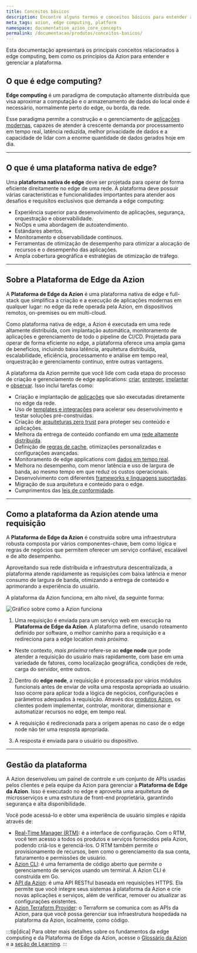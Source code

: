 ```yaml
---
title: Conceitos básicos
description: Encontre alguns termos e conceitos básicos para entender a Azion.
meta_tags: azion, edge computing, platform
namespace: documentation_azion_core_concepts
permalink: /documentacao/produtos/conceitos-basicos/
---
```


Esta documentação apresentará os principais conceitos relacionados à edge computing, bem como os princípios da Azion para entender e gerenciar a plataforma.

## O que é edge computing?

**Edge computing** é um paradigma de computação altamente distribuída que visa aproximar a computação e o armazenamento de dados do local onde é necessário, normalmente perto do edge, ou borda, da rede.

Esse paradigma permite a construção e o gerenciamento de [aplicações modernas](/pt-br/documentacao/produtos/guias/build/visao-geral/), capazes de atender à crescente demanda por processamento em tempo real, latência reduzida, melhor privacidade de dados e a capacidade de lidar com a enorme quantidade de dados gerados hoje em dia.

---

## O que é uma plataforma nativa de edge?

Uma **plataforma nativa de edge** deve ser projetada para operar de forma eficiente direitamente no edge de uma rede. A plataforma deve possuir várias características e funcionalidades importantes para atender aos desafios e requisitos exclusivos que demanda a edge computing:

- Experiência superior para desenvolvimento de aplicações, segurança, orquestração e observabilidade.
- NoOps e uma abordagem de autoatendimento.
- Estándares abertos.
- Monitoramento e observabilidade contínuos.
- Ferramentas de otimização de desempenho para otimizar a alocação de recursos e o desempenho das aplicações.
- Ampla cobertura geográfica e estratégias de otimização de tráfego.

---

## Sobre a Plataforma de Edge da Azion

A **Plataforma de Edge da Azion** é uma plataforma nativa de edge e full-stack que simplifica a criação e a execução de aplicações modernas em qualquer lugar: no edge da rede operada pela Azion, em dispositivos remotos, on-premises ou em multi-cloud.

Como plataforma nativa de edge, a Azion é executada em uma rede altamente distribuída, com implantação automática, monitoramento de aplicações e gerenciamento de todo o pipeline de CI/CD. Projetada para operar de forma eficiente no edge, a plataforma oferece uma ampla gama de benefícios, incluindo baixa latência, arquitetura distribuída, escalabilidade, eficiência, processamento e análise em tempo real, orquestração e gerenciamento contínuo, entre outras vantagens.

A plataforma da Azion permite que você lide com cada etapa do processo de criação e gerenciamento de edge applications: [criar](/pt-br/documentacao/produtos/build/), [proteger](/pt-br/documentacao/produtos/secure/), [implantar](/pt-br/documentacao/produtos/deploy/) e [observar](/pt-br/documentacao/produtos/observe/). Isso inclui tarefas como:

- Criação e implantação de [aplicações](/pt-br/documentacao/produtos/edge-application/) que são executadas diretamente no edge da rede.
- Uso de [templates e integrações](/pt-br/documentacao/produtos/marketplace/) para acelerar seu desenvolvimento e testar soluções pré-construídas.
- Criação de [arquiteturas zero trust](https://www.azion.com/pt-br/blog/primeiros-passos-para-simplificar-a-adocao-do-modelo-zero-trust/) para proteger seu conteúdo e aplicações.
- Melhora da entrega de conteúdo confiando em uma [rede altamente distribuída](https://www.azion.com/pt-br/produtos/edge-network/).
- Definição de [regras de cache](/pt-br/documentacao/produtos/edge-application/edge-caching/), otimizações personalizadas e configurações avançadas.
- Monitoramento de edge applications com [dados em tempo real](/pt-br/documentacao/produtos/real-time-metrics/).
- Melhora no desempenho, com menor latência e uso de largura de banda, ao mesmo tempo em que reduz os custos operacionais.
- Desenvolvimento com diferentes [frameworks e linguagens suportadas](/pt-br/documentacao/produtos/build/develop-with-azion/frameworks-specific/visao-geral/).
- Migração de sua arquitetura e conteúdo para o edge.
- Cumprimentos das [leis de conformidade](https://www.azion.com/pt-br/compliance/).

---

## Como a plataforma da Azion atende uma requisição

A **Plataforma de Edge da Azion** é construída sobre uma infraestrutura robusta composta por vários componentes-chave, bem como lógica e regras de negócios que permitem oferecer um serviço confiável, escalável e de alto desempenho.

Aproveitando sua rede distribuída e infraestrutura descentralizada, a plataforma atende rapidamente as requisições com baixa latência e menor consumo de largura de banda, otimizando a entrega de conteúdo e aprimorando a experiência do usuário.

A plataforma da Azion funciona, em alto nível, da seguinte forma:

![Gráfico sobre como a Azion funciona](/public/assets/docs/images/uploads/how-azion-works-light.png)

1. Uma requisição é enviada para um serviço web em execução na **Plataforma de Edge da Azion**. A plataforma define, usando roteamento definido por software, o melhor caminho para a requisição e a redireciona para a edge location *mais próxima*.
- Neste contexto, *mais próxima* refere-se ao **edge node** que pode atender a requisição do usuário mais rapidamente, com base em uma variedade de fatores, como localização geográfica, condições de rede, carga do servidor, entre outros.
2. Dentro do **edge node**, a requisição é processada por vários módulos funcionais antes de enviar de volta uma resposta apropriada ao usuário. Isso ocorre para aplicar toda a lógica de negócios, configurações e parâmetros adequados à requisição. Através dos [produtos Azion](/pt-br/documentacao/), os clientes podem implementar, controlar, monitorar, dimensionar e automatizar recursos no edge, em tempo real.
- A requisição é redirecionada para a origem apenas no caso de o edge node não ter uma resposta apropriada.
3. A resposta é enviada para o usuário ou dispositivo.

---

## Gestão da plataforma

A Azion desenvolveu um painel de controle e um conjunto de APIs usadas pelos clientes e pela equipe da Azion para gerenciar a **Plataforma de Edge da Azion**. Isso é executado no edge e aproveita uma arquitetura de microsserviços e uma estrutura de front-end proprietária, garantindo segurança e alta disponibilidade.

Você pode acessá-lo e obter uma experiência de usuário simples e rápida através de:

- [Real-Time Manager (RTM)](/pt-br/documentacao/produtos/guias/conhecendo-o-rtm/): é a interface de configuração. Com o RTM, você tem acesso a todos os produtos e serviços fornecidos pela Azion, podendo criá-los e gerenciá-los. O RTM também permite o provisionamento de recursos, bem como o gerenciamento da sua conta, faturamento e permissões de usuário.
- [Azion CLI](/pt-br/documentacao/produtos/azion-cli/visao-geral/): é uma ferramenta de código aberto que permite o gerenciamento de serviços usando um terminal. A Azion CLI é construída em Go.
- [API da Azion](https://api.azion.com/): é uma API RESTful baseada em requisições HTTPS. Ela permite que você integre seus sistemas à plataforma da Azion e crie novas aplicações e serviços, além de verificar, remover ou atualizar as configurações existentes.
- [Azion Terraform Provider](/pt-br/documentacao/produtos/terraform-provider/): o Terraform se comunica com as APIs da Azion, para que você possa gerenciar sua infraestrutura hospedada na plataforma da Azion, localmente, como código.

:::tip[dica]
Para obter mais detalhes sobre os fundamentos da edge computing e da Plataforma de Edge da Azion, acesse o [Glossário da Azion](/pt-br/documentacao/produtos/glossario-azion/) e a [seção de Learning](https://learn.azion.com/).
:::
